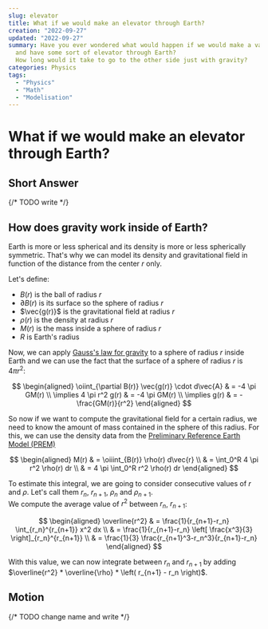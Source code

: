 ```yaml
---
slug: elevator
title: What if we would make an elevator through Earth?
creation: "2022-09-27"
updated: "2022-09-27"
summary: Have you ever wondered what would happen if we would make a vaccum tube
  and have some sort of elevator through Earth?
  How long would it take to go to the other side just with gravity?
categories: Physics
tags:
  - "Physics"
  - "Math"
  - "Modelisation"
---
```


# What if we would make an elevator through Earth?

## Short Answer

{/* TODO write */}

## How does gravity work inside of Earth?

Earth is more or less spherical and its density is more or less spherically symmetric.
That's why we can model its density and gravitational field in function of the distance from the center $r$ only.

Let's define:

- $B(r)$ is the ball of radius $r$
- $\partial B(r)$ is its surface so the sphere of radius $r$
- $\vec{g(r)}$ is the gravitational field at radius $r$
- $\rho(r)$ is the density at radius $r$
- $M(r)$ is the mass inside a sphere of radius $r$
- $R$ is Earth's radius

Now, we can apply [Gauss's law for gravity][1] to a sphere of radius $r$ inside Earth
and we can use the fact that the surface of a sphere of radius $r$ is $4 \pi r^2$:

$$
\begin{aligned}
  \oiint_{\partial B(r)} \vec{g(r)} \cdot d\vec{A} & = -4 \pi GM(r) \\
  \implies 4 \pi r^2 g(r) & = -4 \pi GM(r) \\
  \implies g(r) & = - \frac{GM(r)}{r^2}
\end{aligned}
$$

So now if we want to compute the gravitational field for a certain radius,
we need to know the amount of mass contained in the sphere of this radius.
For this, we can use the density data from the [Preliminary Reference Earth Model (PREM)][2]

<EarthDensity dataKey="density" />

$$
\begin{aligned}
  M(r) & = \oiiint_{B(r)} \rho(r) d\vec{r} \\
  & = \int_0^R 4 \pi r^2 \rho(r) dr \\
  & = 4 \pi \int_0^R r^2 \rho(r) dr
\end{aligned}
$$

To estimate this integral, we are going to consider consecutive values of $r$ and $\rho$.
Let's call them $r_n$, $r_{n+1}$, $\rho_n$ and $\rho_{n+1}$.\
We compute the average value of $r^2$ between $r_n$, $r_{n+1}$:

$$
\begin{aligned}
  \overline{r^2} & = \frac{1}{r_{n+1}-r_n} \int_{r_n}^{r_{n+1}} x^2 dx \\
  & = \frac{1}{r_{n+1}-r_n} \left[ \frac{x^3}{3} \right]_{r_n}^{r_{n+1}} \\
  & = \frac{1}{3} \frac{r_{n+1}^3-r_n^3}{r_{n+1}-r_n}
\end{aligned}
$$

With this value, we can now integrate between $r_n$ and $r_{n+1}$
by adding $\overline{r^2} * \overline{\rho} * \left( r_{n+1} - r_n \right)$.

<EarthDensity dataKey="mass" />

## Motion

{/* TODO change name and write */}

[1]: https://en.wikipedia.org/wiki/Gauss%27s_law_for_gravity
[2]: https://en.wikipedia.org/wiki/Preliminary_reference_Earth_model
